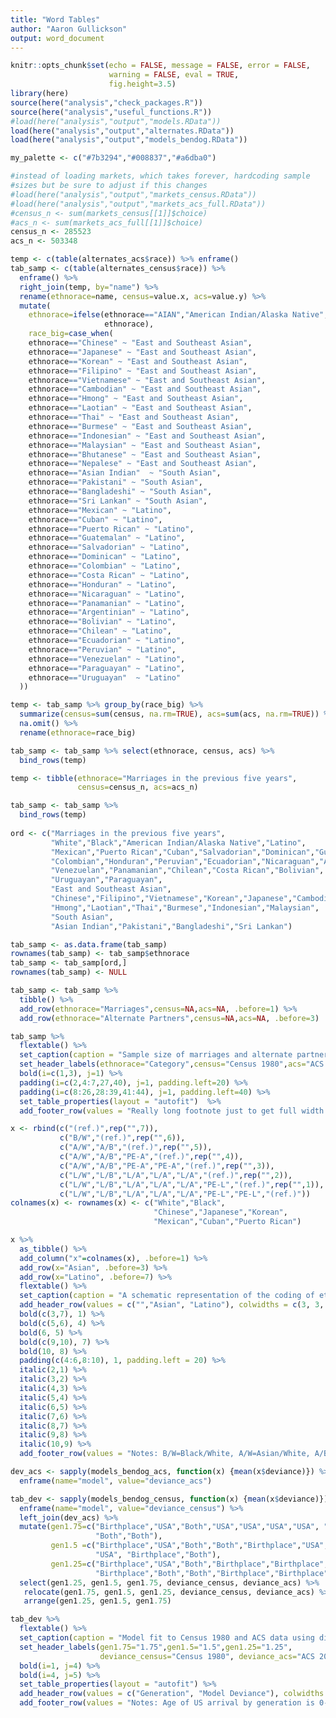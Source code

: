 ```yaml
---
title: "Word Tables"
author: "Aaron Gullickson"
output: word_document
---
```


```r
knitr::opts_chunk$set(echo = FALSE, message = FALSE, error = FALSE, 
                      warning = FALSE, eval = TRUE,
                      fig.height=3.5)
library(here)
source(here("analysis","check_packages.R"))
source(here("analysis","useful_functions.R"))
#load(here("analysis","output","models.RData"))
load(here("analysis","output","alternates.RData"))
load(here("analysis","output","models_bendog.RData"))

my_palette <- c("#7b3294","#008837","#a6dba0")

#instead of loading markets, which takes forever, hardcoding sample
#sizes but be sure to adjust if this changes
#load(here("analysis","output","markets_census.RData"))
#load(here("analysis","output","markets_acs_full.RData"))
#census_n <- sum(markets_census[[1]]$choice)
#acs_n <- sum(markets_acs_full[[1]]$choice)
census_n <- 285523
acs_n <- 503348

```

```r

temp <- c(table(alternates_acs$race)) %>% enframe()
tab_samp <- c(table(alternates_census$race)) %>% 
  enframe() %>%
  right_join(temp, by="name") %>%
  rename(ethnorace=name, census=value.x, acs=value.y) %>%
  mutate(
    ethnorace=ifelse(ethnorace=="AIAN","American Indian/Alaska Native",
                     ethnorace),
    race_big=case_when(
    ethnorace=="Chinese" ~ "East and Southeast Asian",
    ethnorace=="Japanese" ~ "East and Southeast Asian",
    ethnorace=="Korean" ~ "East and Southeast Asian",
    ethnorace=="Filipino" ~ "East and Southeast Asian",
    ethnorace=="Vietnamese" ~ "East and Southeast Asian",
    ethnorace=="Cambodian" ~ "East and Southeast Asian",
    ethnorace=="Hmong" ~ "East and Southeast Asian",
    ethnorace=="Laotian" ~ "East and Southeast Asian",
    ethnorace=="Thai" ~ "East and Southeast Asian",
    ethnorace=="Burmese" ~ "East and Southeast Asian",
    ethnorace=="Indonesian" ~ "East and Southeast Asian",
    ethnorace=="Malaysian" ~ "East and Southeast Asian",
    ethnorace=="Bhutanese" ~ "East and Southeast Asian",
    ethnorace=="Nepalese" ~ "East and Southeast Asian",
    ethnorace=="Asian Indian"  ~ "South Asian",
    ethnorace=="Pakistani" ~ "South Asian",
    ethnorace=="Bangladeshi" ~ "South Asian",
    ethnorace=="Sri Lankan" ~ "South Asian",
    ethnorace=="Mexican" ~ "Latino", 
    ethnorace=="Cuban" ~ "Latino", 
    ethnorace=="Puerto Rican" ~ "Latino", 
    ethnorace=="Guatemalan" ~ "Latino", 
    ethnorace=="Salvadorian" ~ "Latino", 
    ethnorace=="Dominican" ~ "Latino", 
    ethnorace=="Colombian" ~ "Latino", 
    ethnorace=="Costa Rican" ~ "Latino", 
    ethnorace=="Honduran" ~ "Latino", 
    ethnorace=="Nicaraguan" ~ "Latino", 
    ethnorace=="Panamanian" ~ "Latino", 
    ethnorace=="Argentinian" ~ "Latino", 
    ethnorace=="Bolivian" ~ "Latino", 
    ethnorace=="Chilean" ~ "Latino", 
    ethnorace=="Ecuadorian" ~ "Latino", 
    ethnorace=="Peruvian" ~ "Latino", 
    ethnorace=="Venezuelan" ~ "Latino", 
    ethnorace=="Paraguayan" ~ "Latino", 
    ethnorace=="Uruguayan"  ~ "Latino"
  ))

temp <- tab_samp %>% group_by(race_big) %>%
  summarize(census=sum(census, na.rm=TRUE), acs=sum(acs, na.rm=TRUE)) %>%
  na.omit() %>%
  rename(ethnorace=race_big)

tab_samp <- tab_samp %>% select(ethnorace, census, acs) %>%
  bind_rows(temp)

temp <- tibble(ethnorace="Marriages in the previous five years",
               census=census_n, acs=acs_n)

tab_samp <- tab_samp %>% 
  bind_rows(temp)
                    
ord <- c("Marriages in the previous five years",
         "White","Black","American Indian/Alaska Native","Latino",
         "Mexican","Puerto Rican","Cuban","Salvadorian","Dominican","Guatemalan",
         "Colombian","Honduran","Peruvian","Ecuadorian","Nicaraguan","Argentinian",
         "Venezuelan","Panamanian","Chilean","Costa Rican","Bolivian",
         "Uruguayan","Paraguayan",
         "East and Southeast Asian",
         "Chinese","Filipino","Vietnamese","Korean","Japanese","Cambodian",
         "Hmong","Laotian","Thai","Burmese","Indonesian","Malaysian",
         "South Asian",
         "Asian Indian","Pakistani","Bangladeshi","Sri Lankan")

tab_samp <- as.data.frame(tab_samp)
rownames(tab_samp) <- tab_samp$ethnorace
tab_samp <- tab_samp[ord,]
rownames(tab_samp) <- NULL

tab_samp <- tab_samp %>%
  tibble() %>%
  add_row(ethnorace="Marriages",census=NA,acs=NA, .before=1) %>%
  add_row(ethnorace="Alternate Partners",census=NA,acs=NA, .before=3)

tab_samp %>%
  flextable() %>%
  set_caption(caption = "Sample size of marriages and alternate partners by data source and ethnoracial category.") %>%
  set_header_labels(ethnorace="Category",census="Census 1980",acs="ACS 2014-18") %>%
  bold(i=c(1,3), j=1) %>%
  padding(i=c(2,4:7,27,40), j=1, padding.left=20) %>%
  padding(i=c(8:26,28:39,41:44), j=1, padding.left=40) %>%
  set_table_properties(layout = "autofit")  %>%
  add_footer_row(values = "Really long footnote just to get full width blah blah blah blah blah blah blah blah blah blah blah blah blah blah blah blah blah blah ", colwidths = 3)
```

```r
x <- rbind(c("(ref.)",rep("",7)),
           c("B/W","(ref.)",rep("",6)),
           c("A/W","A/B","(ref.)",rep("",5)),
           c("A/W","A/B","PE-A","(ref.)",rep("",4)),
           c("A/W","A/B","PE-A","PE-A","(ref.)",rep("",3)),
           c("L/W","L/B","L/A","L/A","L/A","(ref.)",rep("",2)),
           c("L/W","L/B","L/A","L/A","L/A","PE-L","(ref.)",rep("",1)),
           c("L/W","L/B","L/A","L/A","L/A","PE-L","PE-L","(ref.)"))
colnames(x) <- rownames(x) <- c("White","Black",
                                "Chinese","Japanese","Korean",
                                "Mexican","Cuban","Puerto Rican")

x %>%
  as_tibble() %>%
  add_column("x"=colnames(x), .before=1) %>%
  add_row(x="Asian", .before=3) %>%
  add_row(x="Latino", .before=7) %>%
  flextable() %>%
  set_caption(caption = "A schematic representation of the coding of ethnoracial exogamy for simplified models, using three example ethnicities for Asian and Latino populations. The table shows a crosstabulation of each partner's race. All parameters are gender-symmetric, so I only show the parameters below the diagonal. The reference category is an ethnoracially endogamous union. Each cell indicates the particular dummy variable that is applied to a given case. The terms measuring panethnicity are shown in bold.") %>%
  add_header_row(values = c("","Asian", "Latino"), colwidths = c(3, 3, 3)) %>%
  bold(c(3,7), 1) %>%
  bold(c(5,6), 4) %>%
  bold(6, 5) %>%
  bold(c(9,10), 7) %>%
  bold(10, 8) %>%
  padding(c(4:6,8:10), 1, padding.left = 20) %>%
  italic(2,1) %>%
  italic(3,2) %>%
  italic(4,3) %>%
  italic(5,4) %>%
  italic(6,5) %>%
  italic(7,6) %>%
  italic(8,7) %>%
  italic(9,8) %>%
  italic(10,9) %>%
  add_footer_row(values = "Notes: B/W=Black/White, A/W=Asian/White, A/B=Asian/Black, L/W=Latino/White, L/B=Latino/Black,L/A=Latino/Asian, PE-A=Panethnic Asian, PE-L=Panethnic Latino", colwidths = 9)
```


```r
dev_acs <- sapply(models_bendog_acs, function(x) {mean(x$deviance)}) %>%
  enframe(name="model", value="deviance_acs")

tab_dev <- sapply(models_bendog_census, function(x) {mean(x$deviance)}) %>%
  enframe(name="model", value="deviance_census") %>%
  left_join(dev_acs) %>%
  mutate(gen1.75=c("Birthplace","USA","Both","USA","USA","USA","USA", "USA", 
                   "Both","Both"),
         gen1.5 =c("Birthplace","USA","Both","Both","Birthplace","USA","Both",
                   "USA", "Birthplace","Both"),
         gen1.25=c("Birthplace","USA","Both","Birthplace","Birthplace",
                   "Birthplace","Both","Both","Birthplace","Birthplace")) %>%
  select(gen1.25, gen1.5, gen1.75, deviance_census, deviance_acs) %>%
   relocate(gen1.75, gen1.5, gen1.25, deviance_census, deviance_acs) %>%
   arrange(gen1.25, gen1.5, gen1.75) 

tab_dev %>%
  flextable() %>%
  set_caption(caption = "Model fit to Census 1980 and ACS data using different specifications of birthplace endogamy for 1.25, 1.5, and 1.75 generations. Minimum deviance is shown in bold.") %>%
  set_header_labels(gen1.75="1.75",gen1.5="1.5",gen1.25="1.25",
                    deviance_census="Census 1980", deviance_acs="ACS 2014-18") %>%
  bold(i=1, j=4) %>%
  bold(i=4, j=5) %>%
  set_table_properties(layout = "autofit") %>%
  add_header_row(values = c("Generation", "Model Deviance"), colwidths = c(3, 2)) %>%
  add_footer_row(values = "Notes: Age of US arrival by generation is 0-5 (1.75), 6-12 (1.5), and 13-17 (1.25). All models include controls for educational differences, age differences, ethnoracial endogamy, and language endogamy.", colwidths = 5)
```
